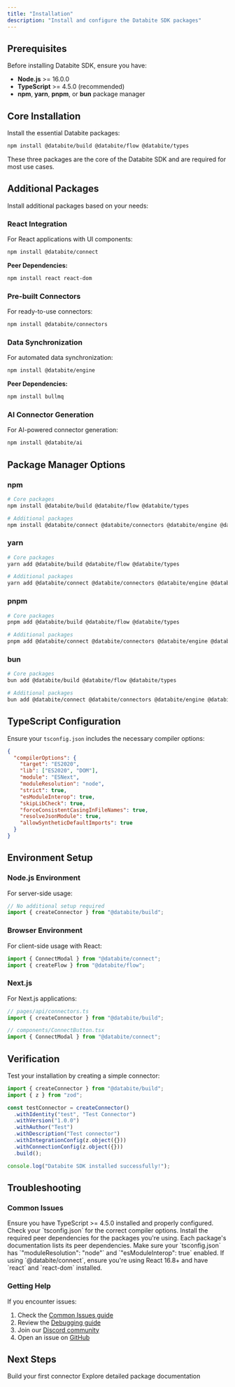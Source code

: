 ```yaml
---
title: "Installation"
description: "Install and configure the Databite SDK packages"
---
```


## Prerequisites

Before installing Databite SDK, ensure you have:

- **Node.js** >= 16.0.0
- **TypeScript** >= 4.5.0 (recommended)
- **npm**, **yarn**, **pnpm**, or **bun** package manager

## Core Installation

Install the essential Databite packages:

```bash
npm install @databite/build @databite/flow @databite/types
```

<Warning>
  These three packages are the core of the Databite SDK and are required for
  most use cases.
</Warning>

## Additional Packages

Install additional packages based on your needs:

### React Integration

For React applications with UI components:

```bash
npm install @databite/connect
```

**Peer Dependencies:**

```bash
npm install react react-dom
```

### Pre-built Connectors

For ready-to-use connectors:

```bash
npm install @databite/connectors
```

### Data Synchronization

For automated data synchronization:

```bash
npm install @databite/engine
```

**Peer Dependencies:**

```bash
npm install bullmq
```

### AI Connector Generation

For AI-powered connector generation:

```bash
npm install @databite/ai
```

## Package Manager Options

### npm

```bash
# Core packages
npm install @databite/build @databite/flow @databite/types

# Additional packages
npm install @databite/connect @databite/connectors @databite/engine @databite/ai
```

### yarn

```bash
# Core packages
yarn add @databite/build @databite/flow @databite/types

# Additional packages
yarn add @databite/connect @databite/connectors @databite/engine @databite/ai
```

### pnpm

```bash
# Core packages
pnpm add @databite/build @databite/flow @databite/types

# Additional packages
pnpm add @databite/connect @databite/connectors @databite/engine @databite/ai
```

### bun

```bash
# Core packages
bun add @databite/build @databite/flow @databite/types

# Additional packages
bun add @databite/connect @databite/connectors @databite/engine @databite/ai
```

## TypeScript Configuration

Ensure your `tsconfig.json` includes the necessary compiler options:

```json
{
  "compilerOptions": {
    "target": "ES2020",
    "lib": ["ES2020", "DOM"],
    "module": "ESNext",
    "moduleResolution": "node",
    "strict": true,
    "esModuleInterop": true,
    "skipLibCheck": true,
    "forceConsistentCasingInFileNames": true,
    "resolveJsonModule": true,
    "allowSyntheticDefaultImports": true
  }
}
```

## Environment Setup

### Node.js Environment

For server-side usage:

```typescript
// No additional setup required
import { createConnector } from "@databite/build";
```

### Browser Environment

For client-side usage with React:

```typescript
import { ConnectModal } from "@databite/connect";
import { createFlow } from "@databite/flow";
```

### Next.js

For Next.js applications:

```typescript
// pages/api/connectors.ts
import { createConnector } from "@databite/build";

// components/ConnectButton.tsx
import { ConnectModal } from "@databite/connect";
```

## Verification

Test your installation by creating a simple connector:

```typescript
import { createConnector } from "@databite/build";
import { z } from "zod";

const testConnector = createConnector()
  .withIdentity("test", "Test Connector")
  .withVersion("1.0.0")
  .withAuthor("Test")
  .withDescription("Test connector")
  .withIntegrationConfig(z.object({}))
  .withConnectionConfig(z.object({}))
  .build();

console.log("Databite SDK installed successfully!");
```

## Troubleshooting

### Common Issues

<AccordionGroup>
  <Accordion title="TypeScript Errors">
    Ensure you have TypeScript >= 4.5.0 installed and properly configured. Check
    your `tsconfig.json` for the correct compiler options.
  </Accordion>
  <Accordion title="Peer Dependency Warnings">
    Install the required peer dependencies for the packages you're using. Each
    package's documentation lists its peer dependencies.
  </Accordion>
  <Accordion title="Module Resolution Issues">
    Make sure your `tsconfig.json` has `"moduleResolution": "node"` and
    `"esModuleInterop": true` enabled.
  </Accordion>
  <Accordion title="React Hooks Errors">
    If using `@databite/connect`, ensure you're using React 16.8+ and have
    `react` and `react-dom` installed.
  </Accordion>
</AccordionGroup>

### Getting Help

If you encounter issues:

1. Check the [Common Issues guide](/guides/common-issues)
2. Review the [Debugging guide](/guides/debugging)
3. Join our [Discord community](https://discord.gg/databite)
4. Open an issue on [GitHub](https://github.com/databite/databite/issues)

## Next Steps

<CardGroup cols={2}>
  <Card title="Quickstart Guide" icon="rocket" href="/quickstart">
    Build your first connector
  </Card>
  <Card title="Package Documentation" icon="book" href="/packages/types">
    Explore detailed package documentation
  </Card>
</CardGroup>
